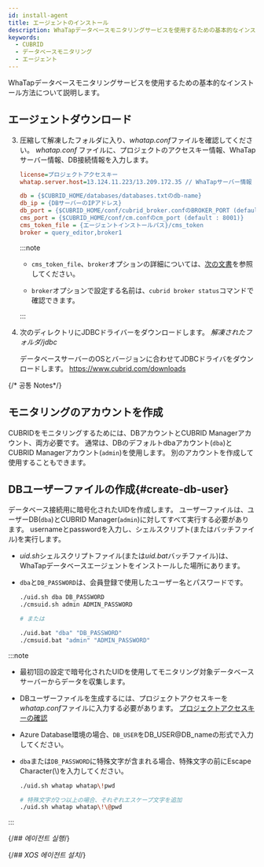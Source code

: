 ```yaml
---
id: install-agent
title: エージェントのインストール
description: WhaTapデータベースモニタリングサービスを使用するための基本的なインストール方法について説明します。
keywords:
  - CUBRID
  - データベースモニタリング
  - エージェント
---
```



WhaTapデータベースモニタリングサービスを使用するための基本的なインストール方法について説明します。


<Agentsignupguide />

<Youtube ko='e_UpCgapfQY' en='MIo3HRIOt8M' ja='MIo3HRIOt8M' />


<Createprojectv2 />


<Accesskey />

## エージェントダウンロード


<Dbinstallagentsteps />

3. 圧縮して解凍したフォルダに入り、*whatap.conf*ファイルを確認してください。 *whatap.conf* ファイルに、プロジェクトのアクセスキー情報、WhaTapサーバー情報、DB接続情報を入力します。

   ```ini title='whatap.conf'
   license=プロジェクトアクセスキー
   whatap.server.host=13.124.11.223/13.209.172.35 // WhaTapサーバー情報

   db = {$CUBRID_HOME/databases/databases.txtのdb-name}
   db_ip = {DBサーバーのIPアドレス}
   db_port = {$CUBRID_HOME/conf/cubrid_broker.confのBROKER_PORT (default : 33000)}
   cms_port = {$CUBRID_HOME/conf/cm.confのcm_port (default : 8001)}
   cms_token_file = {エージェントインストールパス}/cms_token
   broker = query_editor,broker1
   ```

   :::note

   - `cms_token_file`、`broker`オプションの詳細については、[次の文書](agent-dbx-settings#cubrid)を参照してください。

   - `broker`オプションで設定する名前は、`cubrid broker status`コマンドで確認できます。

   :::

4. 次のディレクトリにJDBCドライバーをダウンロードします。 *解凍されたフォルダ/jdbc*

   データベースサーバーのOSとバージョンに合わせてJDBCドライバをダウンロードします。 https://www.cubrid.com/downloads

{/* 공통 Notes*/}

<Dbinstallagentcommonnotes />

## モニタリングのアカウントを作成

CUBRIDをモニタリングするためには、DBアカウントとCUBRID Managerアカウント、両方必要です。 通常は、DBのデフォルトdbaアカウント(`dba`)とCUBRID Managerアカウント(`admin`)を使用します。 別のアカウントを作成して使用することもできます。

## DBユーザーファイルの作成{#create-db-user}

データベース接続用に暗号化されたUIDを作成します。 ユーザーファイルは、ユーザーDB(`dba`)とCUBRID Manager(`admin`)に対してすべて実行する必要があります。 usernameとpasswordを入力し、シェルスクリプト(またはバッチファイル)を実行します。 

- *uid.sh*シェルスクリプトファイル(または*uid.bat*バッチファイル)は、WhaTapデータベースエージェントをインストールした場所にあります。

- `dba`と`DB_PASSWORD`は、会員登録で使用したユーザー名とパスワードです。

  ```bash title='uid.sh | uid.bat'
  ./uid.sh dba DB_PASSWORD
  ./cmsuid.sh admin ADMIN_PASSWORD

  # または

  ./uid.bat "dba" "DB_PASSWORD"
  ./cmsuid.bat "admin" "ADMIN_PASSWORD"
  ```

:::note

- 最初1回の設定で暗号化されたUIDを使用してモニタリング対象データベースサーバーからデータを収集します。
- DBユーザーファイルを生成するには、プロジェクトアクセスキーを*whatap.conf*ファイルに入力する必要があります。 [プロジェクトアクセスキーの確認](#check-accesskey)
- Azure Database環境の場合、`DB_USER`をDB_USER@DB_nameの形式で入力してください。
- `dba`または`DB_PASSWORD`に特殊文字が含まれる場合、特殊文字の前にEscape Character(\\)を入力してください。

  ```bash title='Example'
  ./uid.sh whatap whatap\!pwd

  # 特殊文字が2つ以上の場合、それぞれエスケープ文字を追加
  ./uid.sh whatap whatap\!\@pwd
  ```

:::

{/*## 에이전트 실행*/}

<Dbrunagent />

{/*## XOS 에이전트 설치*/}

<Dbinstallxosagent />

